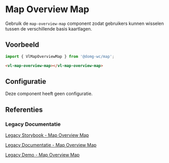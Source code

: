 
# Map Overview Map

Gebruik de `map-overview-map` component zodat gebruikers kunnen wisselen tussen de verschillende basis kaartlagen.


## Voorbeeld

```js
import { VlMapOverviewMap } from '@domg-wc/map';
```

```html
<vl-map-overview-map></vl-map-overview-map>
```

<Canvas of={VlMapOverviewMapStories.MapOverviewMapDefault}/>


## Configuratie

Deze component heeft geen configuratie.


## Referenties

### Legacy Documentatie

[Legacy Storybook - Map Overview Map](https://webcomponenten.omgeving.vlaanderen.be/storybook/?path=/docs/custom-elements-vl-map-vl-map-overview-map--default)

[Legacy Documentatie - Map Overview Map](https://webcomponenten.omgeving.vlaanderen.be/doc/VlMapOverviewMap.html)

[Legacy Demo - Map Overview Map](https://webcomponenten.omgeving.vlaanderen.be/demo/vl-map-overview-map.html)
